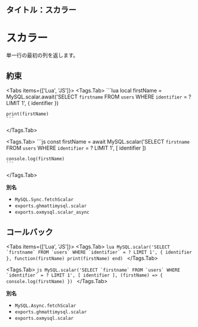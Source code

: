 ## タイトル：スカラー


# スカラー

単一行の最初の列を返します。

## 約束

<Tabs items={['Lua', 'JS']}>
  <Tags.Tab>
    ```lua
    local firstName = MySQL.scalar.await('SELECT `firstname` FROM `users` WHERE `identifier` = ? LIMIT 1', {
        identifier
    })

    print(firstName)
    ```

  </Tags.Tab>

  <Tags.Tab>
    ```js
    const firstName = await MySQL.scalar('SELECT `firstname` FROM `users` WHERE `identifier` = ? LIMIT 1', [
      identifier
    ])

    console.log(firstName)
    ```

  </Tags.Tab>
</Tabs>

**別名**

- `MySQL.Sync.fetchScalar`
- `exports.ghmattimysql.scalar`
- `exports.oxmysql.scalar_async`

## コールバック

<Tabs items={['Lua', 'JS']}>
  <Tags.Tab>
    ```lua
    MySQL.scalar('SELECT `firstname` FROM `users` WHERE `identifier` = ? LIMIT 1', {
        identifier
    }, function(firstName)
        print(firstName)
    end)
    ```
  </Tags.Tab>

  <Tags.Tab>
    ```js
    MySQL.scalar('SELECT `firstname` FROM `users` WHERE `identifier` = ? LIMIT 1', [
      identifier
    ], (firstName) => {
      console.log(firstName)
    })
    ```
  </Tags.Tab>
</Tabs>

**別名**

- `MySQL.Async.fetchScalar`
- `exports.ghmattimysql.scalar`
- `exports.oxmysql.scalar`
